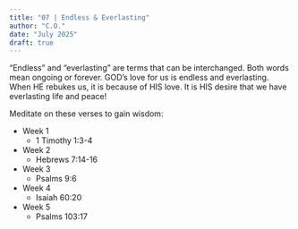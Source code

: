 ```yaml
---
title: "07 | Endless & Everlasting"
author: "C.O."
date: "July 2025"
draft: true
---
```


"Endless" and "everlasting" are terms that can be interchanged. Both words mean ongoing or forever. GOD’s love for us is endless and everlasting. When HE rebukes us, it is because of HIS love. It is HIS desire that we have everlasting life and peace!

Meditate on these verses to gain wisdom:

-   Week 1
    -   1 Timothy 1:3-4
-   Week 2
    -   Hebrews 7:14-16
-   Week 3
    -   Psalms 9:6
-   Week 4
    -   Isaiah 60:20
-   Week 5
    -   Psalms 103:17


